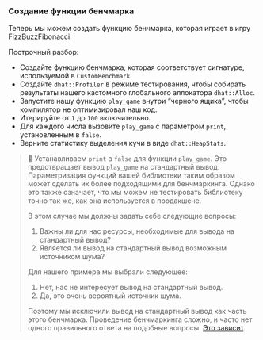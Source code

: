 
### Создание функции бенчмарка

Теперь мы можем создать функцию бенчмарка, которая играет в игру FizzBuzzFibonacci:

<PlayGameRsBenchPlayGame />

Построчный разбор:
- Создайте функцию бенчмарка, которая соответствует сигнатуре, используемой в `CustomBenchmark`.
- Создайте `dhat::Profiler` в режиме тестирования,
  чтобы собирать результаты нашего кастомного глобального аллокатора `dhat::Alloc`.
- Запустите нашу функцию `play_game` внутри “черного ящика”, чтобы компилятор не оптимизировал наш код.
- Итерируйте от `1` до `100` включительно.
- Для каждого числа вызовите `play_game` с параметром `print`, установленным в `false`.
- Верните статистику выделения кучи в виде `dhat::HeapStats`.

> 🐰 Устанавливаем `print` в `false` для функции `play_game`.
> Это предотвращает вывод `play_game` на стандартный вывод.
> Параметризация функций вашей библиотеки таким образом
> может сделать их более подходящими для бенчмаркинга.
> Однако это также означает, что мы можем не тестировать библиотеку
> точно так же, как она используется в продакшене.
>
> В этом случае мы должны задать себе следующие вопросы:
> 1. Важны ли для нас ресурсы, необходимые для вывода на стандартный вывод?
> 2. Является ли вывод на стандартный вывод возможным источником шума?
>
> Для нашего примера мы выбрали следующее:
> 1. Нет, нас не интересует вывод на стандартный вывод.
> 2. Да, это очень вероятный источник шума.
>
> Поэтому мы исключили вывод на стандартный вывод как часть этого бенчмарка.
> Проведение бенчмаркинга сложно, и часто нет одного правильного ответа на подобные вопросы.
> [Это зависит][changelog it depends].

[changelog it depends]: https://changelog.com/topic/itdepends